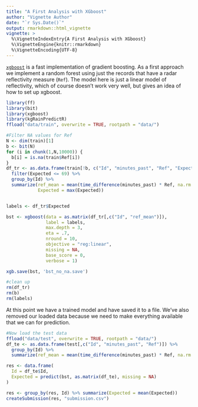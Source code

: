 ```yaml
---
title: "A First Analysis with XGboost"
author: "Vignette Author"
date: "`r Sys.Date()`"
output: rmarkdown::html_vignette
vignette: >
  %\VignetteIndexEntry{A First Analysis with XGboost}
  %\VignetteEngine{knitr::rmarkdown}
  %\VignetteEncoding{UTF-8}
---
```


[`xgboost`](http://www.cran.r-project.org/web/packages/xgboost/index.html) is a fast implementation of gradient boosting. As a first approach we implement a random forest using just the records that have a radar reflectivity measure (`Ref`). The model here is just a linear model of reflectivity, which of course doesn't work very well, but gives an idea of how to set up xgboost.

``` r
library(ff)
library(bit)
library(xgboost)
library(kgRainPredictR)
ffload("data/train", overwrite = TRUE, rootpath = "data/")

#Filter NA values for Ref
N <- dim(train)[1]
b <- bit(N)
for (i in chunk(1,N,10000)) {
  b[i] = is.na(train$Ref[i])
}
df_tr <- as.data.frame(train[!b, c("Id", "minutes_past", "Ref", "Expected")]) %>% 
  filter(Expected <= 69) %>%
  group_by(Id) %>%
  summarize(ref_mean = mean(time_difference(minutes_past) * Ref, na.rm = TRUE), 
            Expected = max(Expected))


labels <- df_tr$Expected

bst <- xgboost(data = as.matrix(df_tr[,c("Id", "ref_mean")]),
               label = labels, 
               max.depth = 3, 
               eta = .7, 
               nround = 10,
               objective = "reg:linear",
               missing = NA,
               base_score = 0,
               verbose = 1)

xgb.save(bst, 'bst_no_na.save')

#clean up
rm(df_tr)
rm(b)
rm(labels)
```

At this point we have a trained model and have saved it to a file. We've also removed our loaded data because we need to make everything available that we can for prediction.

``` r
#Now load the test data
ffload("data/test", overwrite = TRUE, rootpath = "data/")
df_te <- as.data.frame(test[,c("Id", "minutes_past", "Ref")]) %>%
  group_by(Id) %>%
  summarize(ref_mean = mean(time_difference(minutes_past) * Ref, na.rm = TRUE))

res <- data.frame(
  Id = df_te$Id,
  Expected = predict(bst, as.matrix(df_te), missing = NA)
)

res <- group_by(res, Id) %>% summarize(Expected = mean(Expected))
createSubmission(res, "submission.csv")


```
